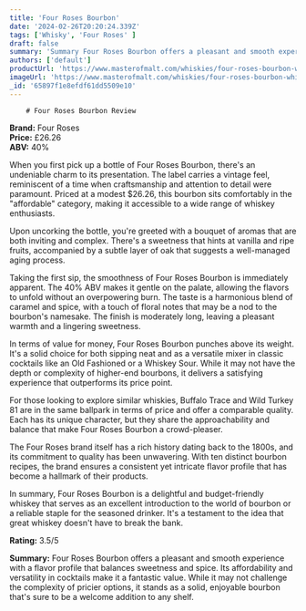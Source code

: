 ```yaml
---
title: 'Four Roses Bourbon'
date: '2024-02-26T20:20:24.339Z'
tags: ['Whisky', 'Four Roses' ]
draft: false
summary: 'Summary Four Roses Bourbon offers a pleasant and smooth experience with a flavor profile that balances sweetness and spice Its affordability and versatility in cocktails make it a fantastic value While it may not challenge the complexity of pricier options it stands as a solid enjoyable bourbon thats sure to be a welcome addition to any shelf...'
authors: ['default']
productUrl: 'https://www.masterofmalt.com/whiskies/four-roses-bourbon-whiskey/'
imageUrl: 'https://www.masterofmalt.com/whiskies/four-roses-bourbon-whiskey.jpg'
_id: '65897f1e8efdf61dd5509e10'
---
```

        
        # Four Roses Bourbon Review

**Brand:** Four Roses  
**Price:** £26.26  
**ABV:** 40%

When you first pick up a bottle of Four Roses Bourbon, there's an undeniable charm to its presentation. The label carries a vintage feel, reminiscent of a time when craftsmanship and attention to detail were paramount. Priced at a modest $26.26, this bourbon sits comfortably in the "affordable" category, making it accessible to a wide range of whiskey enthusiasts.

Upon uncorking the bottle, you're greeted with a bouquet of aromas that are both inviting and complex. There's a sweetness that hints at vanilla and ripe fruits, accompanied by a subtle layer of oak that suggests a well-managed aging process.

Taking the first sip, the smoothness of Four Roses Bourbon is immediately apparent. The 40% ABV makes it gentle on the palate, allowing the flavors to unfold without an overpowering burn. The taste is a harmonious blend of caramel and spice, with a touch of floral notes that may be a nod to the bourbon's namesake. The finish is moderately long, leaving a pleasant warmth and a lingering sweetness.

In terms of value for money, Four Roses Bourbon punches above its weight. It's a solid choice for both sipping neat and as a versatile mixer in classic cocktails like an Old Fashioned or a Whiskey Sour. While it may not have the depth or complexity of higher-end bourbons, it delivers a satisfying experience that outperforms its price point.

For those looking to explore similar whiskies, Buffalo Trace and Wild Turkey 81 are in the same ballpark in terms of price and offer a comparable quality. Each has its unique character, but they share the approachability and balance that make Four Roses Bourbon a crowd-pleaser.

The Four Roses brand itself has a rich history dating back to the 1800s, and its commitment to quality has been unwavering. With ten distinct bourbon recipes, the brand ensures a consistent yet intricate flavor profile that has become a hallmark of their products.

In summary, Four Roses Bourbon is a delightful and budget-friendly whiskey that serves as an excellent introduction to the world of bourbon or a reliable staple for the seasoned drinker. It's a testament to the idea that great whiskey doesn't have to break the bank.

**Rating:** 3.5/5

**Summary:** Four Roses Bourbon offers a pleasant and smooth experience with a flavor profile that balances sweetness and spice. Its affordability and versatility in cocktails make it a fantastic value. While it may not challenge the complexity of pricier options, it stands as a solid, enjoyable bourbon that's sure to be a welcome addition to any shelf.
      